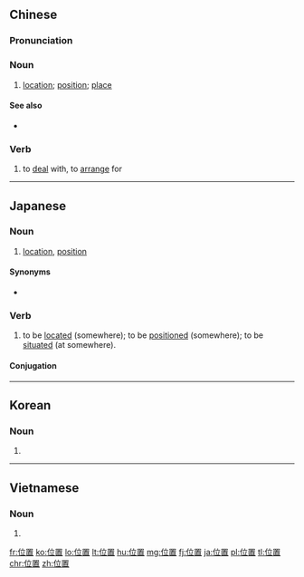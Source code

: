 ==Chinese==
{{zh-forms}}

===Pronunciation===
{{zh-pron
|m=wèizhì,tl=y
|c=wai6 zi3
|mn=ūi-tì
|w=3hhue tsr
|cat=n}}

===Noun===
{{zh-noun|mw=個}}

# [[location]]; [[position]]; [[place]]
#: {{zh-usex|具體 位置|''specific '''location'''''}}

====See also====
* {{zh-l|位於|tr=wèiyú}}

===Verb===
{{zh-verb}}

# to [[deal]] with, to [[arrange]] for

{{zh-cat|Elementary}}

----

==Japanese==
{{ja-kanjitab|い|ち|yomi=on}}

===Noun===
{{ja-noun|いち}}

# [[location]], [[position]]
#: {{ja-usex|現在'''位置'''|げんざい'''いち'''|the current position ("you are here" - as used on maps)}}

====Synonyms====
* {{ja-r|場所|ばしょ}}

===Verb===
{{ja-verb-suru|いち}}

# to be [[located]] (somewhere); to be [[positioned]] (somewhere); to be [[situated]] (at somewhere).
#: {{ja-usex|宮崎県は九州地方の南東部に'''位置'''する県。|^みやざき けん は ^きゅうしゅう ちほう の なんとうぶ に '''いち''' する けん。|Miyazaki prefecture '''is situated''' in the south-east part of the Kyūshū region.}}

====Conjugation====
{{ja-suru|いち}}

----

==Korean==
{{ko-hanjatab}}

===Noun===
{{ko-noun|hj|hangeul=위치}}

# {{hanja form of|위치|[[location]]}}

----

==Vietnamese==
{{vi-hantutab}}

===Noun===
{{vi-hantu}}

# {{han tu form of|vị trí|[[location]]}}

[[fr:位置]]
[[ko:位置]]
[[lo:位置]]
[[lt:位置]]
[[hu:位置]]
[[mg:位置]]
[[fj:位置]]
[[ja:位置]]
[[pl:位置]]
[[tl:位置]]
[[chr:位置]]
[[zh:位置]]